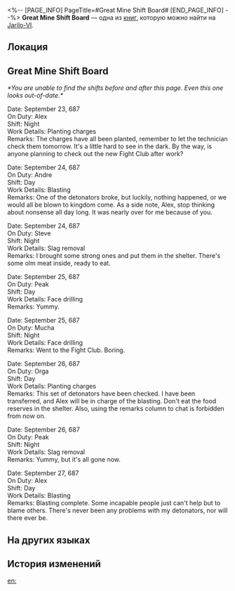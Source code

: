 <%-- [PAGE_INFO]
PageTitle=#Great Mine Shift Board#
[END_PAGE_INFO] --%>
{{Дополнить}}
{{Книга Инфобокс
|id           = 009
|partIds      = 190109
|Название     = 
|Изображение  = Предмет Записи.png
|Мир          = Jarilo-VI
|Томов        = 1
|Автор        = <!--нужно добавить-->
|Описание     = A board for the miners to write their work cycles and details at the start of their shifts. However, it seems to have been used as a discussion board.
|Том1         = {{tx}}
|Источник1    = {{tx|Отсутствует источник}}
|Персонажи    = 
|Фракции      = 
}}
'''Great Mine Shift Board''' — одна из [[Книги|книг]], которую можно найти на [[Jarilo-VI]].

==Локация==
{{Отметка карты|<!--название карты-->|<!--id отметки-->}}

==Great Mine Shift Board==
''*You are unable to find the shifts before and after this page. Even this one looks out-of-date.*''

Date: September 23, 687<br />
On Duty: Alex<br />
Shift: Night<br />
Work Details: Planting charges<br />
Remarks: The charges have all been planted, remember to let the technician check them tomorrow. It's a little hard to see in the dark. By the way, is anyone planning to check out the new Fight Club after work?

Date: September 24, 687<br />
On Duty: Andre<br />
Shift: Day<br />
Work Details: Blasting<br />
Remarks: One of the detonators broke, but luckily, nothing happened, or we would all be blown to kingdom come. As a side note, Alex, stop thinking about nonsense all day long. It was nearly over for me because of you.

Date: September 24, 687<br />
On Duty: Steve<br />
Shift: Night<br />
Work Details: Slag removal<br />
Remarks: I brought some strong ones and put them in the shelter. There's some olm meat inside, ready to eat.

Date: September 25, 687<br />
On Duty: Peak<br />
Shift: Day<br />
Work Details: Face drilling<br />
Remarks: Yummy.

Date: September 25, 687<br />
On Duty: Mucha<br />
Shift: Night<br />
Work Details: Face drilling<br />
Remarks: Went to the Fight Club. Boring.

Date: September 26, 687<br />
On Duty: Orga<br />
Shift: Day<br />
Work Details: Planting charges<br />
Remarks: This set of detonators have been checked. I have been transferred, and Alex will be in charge of the blasting. Don't eat the food reserves in the shelter. Also, using the remarks column to chat is forbidden from now on.

Date: September 26, 687<br />
On Duty: Peak<br />
Shift: Night<br />
Work Details: Slag removal<br />
Remarks: Yummy, but it's all gone now.

Date: September 27, 687<br />
On Duty: Alex<br />
Shift: Day<br />
Work Details: Blasting<br />
Remarks: Blasting complete. Some incapable people just can't help but to blame others. There's never been any problems with my detonators, nor will there ever be.

==На других языках==
{{На других языках
|en   = Great Mine Shift Board
|zhs  = 大矿区排班表
|zht  = 大礦區排班表
|ja   = 大鉱区シフト表
|ko   = 큰 광산구역 교대 근무표
|es   = Calendario de turnos de la mina principal
|fr   = Tableau d'affichage de la Grande mine
|ru   = Записи смены в Большой шахте
|th   = ตารางงานของโซนเหมืองใหญ่
|vi   = Lịch Trực Khu Mỏ Khổng Lồ
|de   = Schichtbord der großen Mine
|id   = Jadwal Kerja Great Mine
|pt   = Quadro de Turnos da Grande Mina
}}

==История изменений==
{{История изменений|3.5}}

[[en:]]